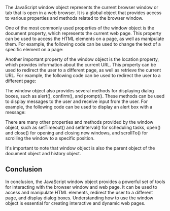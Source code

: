 
The JavaScript window object represents the current browser window or tab that is open in a web browser. It is a global object that provides access to various properties and methods related to the browser window.

One of the most commonly used properties of the window object is the document property, which represents the current web page. This property can be used to access the HTML elements on a page, as well as manipulate them. For example, the following code can be used to change the text of a specific element on a page:

<CodePreview code={windowCode} />

Another important property of the window object is the location property, which provides information about the current URL. This property can be used to redirect the user to a different page, as well as retrieve the current URL. For example, the following code can be used to redirect the user to a different page:

<CodePreview code={locationCode} />

The window object also provides several methods for displaying dialog boxes, such as alert(), confirm(), and prompt(). These methods can be used to display messages to the user and receive input from the user. For example, the following code can be used to display an alert box with a message:

<CodePreview code={alertCode} />

There are many other properties and methods provided by the window object, such as setTimeout() and setInterval() for scheduling tasks, open() and close() for opening and closing new windows, and scrollTo() for scrolling the window to a specific position.

It's important to note that window object is also the parent object of the document object and history object.

## Conclusion

In conclusion, the JavaScript window object provides a powerful set of tools for interacting with the browser window and web page. It can be used to access and manipulate HTML elements, redirect the user to a different page, and display dialog boxes. Understanding how to use the window object is essential for creating interactive and dynamic web pages.
